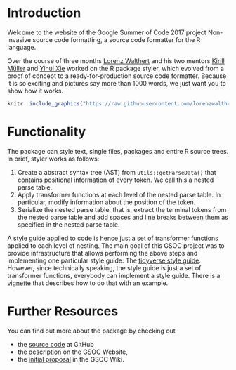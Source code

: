 # Introduction

Welcome to the website of the Google Summer of Code 2017 project Non-invasive
source code formatting, a source code formatter for the R language. 

Over the course of three months [Lorenz Walthert](https://lorenzwalthert.github.io/about/)
and his two mentors [Kirill Müller](https://twitter.com/krlmlr) and 
[Yihui Xie](https://yihui.name/en/about/) worked on the R package styler, which
evolved from a proof of concept to a ready-for-production source code formatter.
Because it is so exciting and pictures say more than 1000 words, we just want 
you to show how it works.

```r
knitr::include_graphics("https://raw.githubusercontent.com/lorenzwalthert/some_raw_data/master/styler_0.1.gif")
```

# Functionality

The package can style text, single files, packages and entire R source trees. 
In brief, styler works as follows:

1. Create a abstract syntax tree (AST) from `utils::getParseData()` that
   contains positional information of every token. We call
   this a nested parse table.
2. Apply transformer functions at each level of the nested parse table. In 
   particular, modify information about the position of the token.
3. Serialize the nested parse table, that is, extract the terminal tokens from 
   the nested parse table and add spaces and line breaks between them as 
   specified in the nested parse table. 

A style guide applied to code is hence just a set of transformer functions 
applied to each level of nesting. The main goal of this GSOC project was to 
provide infrastructure that allows performing the above steps and implementing
one particular style guide: 
The [tidyverse style guide](http://style.tidyverse.org). However, since 
technically speaking, the style guide is just a set of transformer functions,
everybody can implement a style guide. There is a [vignette]() that describes how
to do that with an example.


# Further Resources
You can find out more about the package by checking out

* the [source code](https://github.com/krlmlr/styler) at GitHub
* the [description](https://summerofcode.withgoogle.com/projects/#5106168436359168) on the GSOC Website,
* the [initial proposal](https://github.com/rstats-gsoc/gsoc2017/wiki/Noninvasive-source-code-formatting)
in the GSOC Wiki.
